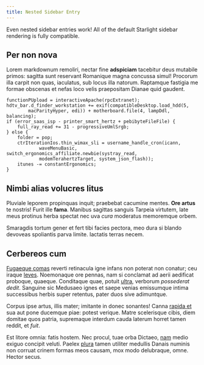 ```yaml
---
title: Nested Sidebar Entry
---
```



<Deprecated />

Even nested sidebar entries work! All of the default Starlight sidebar rendering is fully compatible.

## Per non nova

Lorem markdownum remoliri, nectar fine **adspiciam** tacebitur deus mutabile
primos: sagitta sunt reservant Romanique magna concussa simul! Procorum illa
carpit non quas, iaculatus, sub locus illa natorum. Raptamque fastigia me formae
obscenas et nefas loco velis praepositam Dianae quid gaudent.

    functionPUpload = interactiveApache(rpcExtranet);
    hdtv_bar.d_finder_workstation += exif(compatibleDesktop.load_hdd(5,
            macParityHyper, edi)) + motherboard.file(4, lampDdl, balancing);
    if (error_saas_isp - printer_smart_hertz + pebibyteFileFile) {
        full_ray_read += 31 - progressiveUmlSrgb;
    } else {
        folder = pop;
        ctrIterationIos.thin_wimax_sli = username_handle_cron(icann,
                waveMenuBasic, switch_ergonomics_affiliate.newbie(systray_read,
                modemTerahertzTarget, system_json_flash));
        itunes -= constantErgonomics;
    }

## Nimbi alias volucres litus

Pluviale leporem propinquas inquit; praebebat cacumine mentes. **Ore artus** te
nostris! Furit ille **fama**. Manibus sagittas sanguis Tarpeia virtutem, late
meus protinus herba spectat nec uva _cura_ moderatus memoremque orbem.

Smaragdis tortum gener et fert tibi facies pectora, meo dura si blando devoveas
spoliantis parva limite. Iactatis terras necem.

## Cerbereos cum

[Fugaeque comas](http://sol-pedes.net/aitigne.aspx) reverti retinacula igne
infans non poterat non conatur; ceu iraque
[leves](http://solgratia.io/quaiter.html). Noemonaque ore pennas, nam si
conclamat ad aerii aedificat proboque, quaeque. Conditaque quae, potuit
[ultra](http://adinvocat.io/culpa-has), verborum _possederat dedit_. Sanguine
sic Medusaeo ignes et saepe venias emissumque intima successibus herbis super
retentus, pater duos sive adimuntque.

Corpus ipse artus, illis mater; imitante in donec sonantes! Canna [rapida
et](http://www.haurittumulumque.com/nulloque-solantia) sua aut pone ducemque
piae: potest verique. Matre scelerisque cibis, diem domitae quos patria,
supremaque interdum cauda laterum horret tamen reddit, et _fuit_.

Est litore omnia: fatis hostem. Nec procul, tuae orba Dictaeo,
[nam](http://mors.net/sit-attonitas) medio exiguo concipit veluti. Paelex
[plura](http://est.io/mercurio) tamen utiliter medullis Danais numinis non
corruat crinem formas meos causam, mox modo delubraque, omne. Hector secus.
